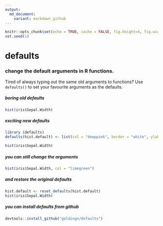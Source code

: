 ```yaml
---
output:
  md_document:
    variant: markdown_github
---
```


```r
knitr::opts_chunk$set(echo = TRUE, cache = FALSE, fig.height=4, fig.width=5)
set.seed(1)
```

# defaults
### change the default arguments in R functions.

Tired of always typing out the same old arguments to functions?  Use `defaults()` to set your favourite arguments as the defaults.

##### boring old defaults

```r
hist(iris$Sepal.Width)
```

##### exciting new defaults

```r
library (defaults)
defaults(hist.default) <- list(col = "deeppink", border = "white", ylab = "", main = "")

hist(iris$Sepal.Width)
```

##### you can still change the arguments

```r
hist(iris$Sepal.Width, col = "limegreen")
```

##### and restore the original defaults

```r
hist.default <- reset_defaults(hist.default)
hist(iris$Sepal.Width)
```

##### you can install defaults from github

```r
devtools::install_github("goldingn/defaults")
```
